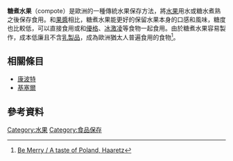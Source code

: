 {{expand|time=2015-12-28T03:46:34+00:00}}
{{Orphan|time=2020-03-20}}
{{noteTA
|1=zh-cn:酸奶;zh-hk:乳酪;zh-tw:優格;zh-my:优格;
}}
{{Infobox prepared food
| name             = 糖煮水果
| image            = [[File:Compote.jpg|250px]]
| caption          = [[大黃|大黃]]和[[蘋果|蘋果]]compote（右）
| alternate_name   = compost（中古英語）
| country          =
| region           =
| creator          =
| course           =
| type             = [[糖品|糖品]]
| served           =
| main_ingredient  = [[水果|水果]]、[[糖漿|糖漿]]、[[香辛料|香辛料]]
| variations       =
| calories         =
| other            =
}}
'''糖煮水果'''（compote）是歐洲的一種傳統水果保存方法，將[[水果|水果]]用水或糖水煮熟之後保存食用。和[[果醬|果醬]]相比，糖煮水果能更好的保留水果本身的口感和風味，糖度也比較低，可以直接食用或和[[優格|優格]]、[[冰激凌|冰激凌]]等食物一起食用。由於糖煮水果容易製作，成本低廉且不含[[乳製品|乳製品]]，成為歐洲猶太人普遍食用的食物<ref>[http://www.haaretz.com/culture/food-wine/be-merry-a-taste-of-poland.premium-1.470666 {{Wayback|url=http://www.haaretz.com/culture/food-wine/be-merry-a-taste-of-poland.premium-1.470666 |date=20130901172954 }} Be Merry / A taste of Poland, [[Haaretz|Haaretz]]]</ref>。

==相關條目==
*[[康波特|康波特]]
*[[基塞爾|基塞爾]]

==參考資料==
{{reflist}}

[[Category:水果|Category:水果]]
[[Category:食品保存|Category:食品保存]]
